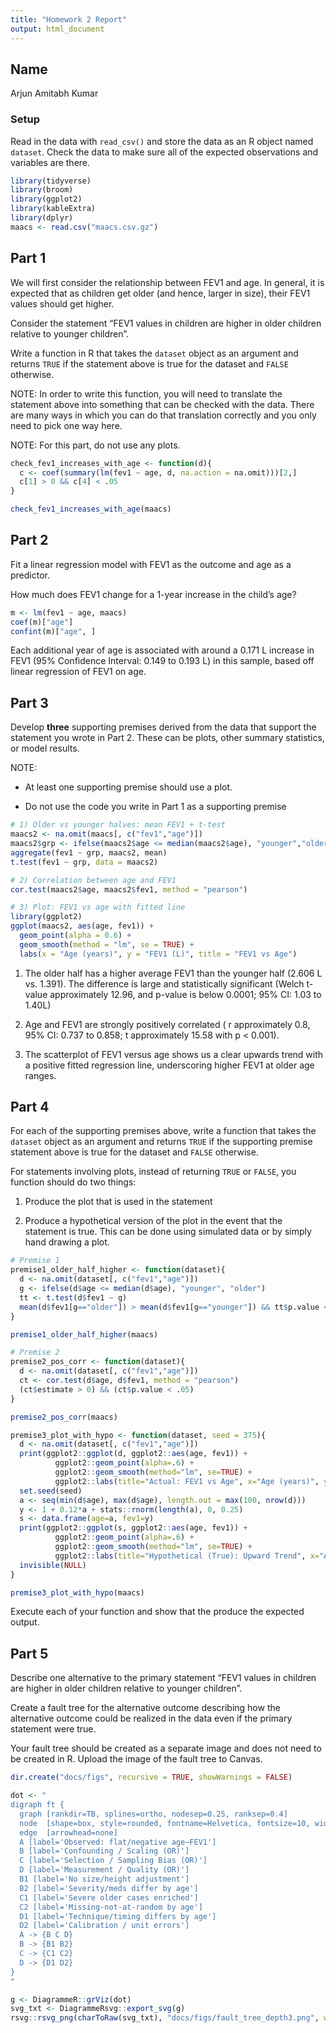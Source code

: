 ```yaml
---
title: "Homework 2 Report"
output: html_document
---
```



## Name

Arjun Amitabh Kumar

### Setup

Read in the data with `read_csv()` and store the data as an R object named `dataset`. Check the data to make sure all of the expected observations and variables are there.


```r
library(tidyverse)
library(broom)
library(ggplot2)
library(kableExtra)
library(dplyr)
maacs <- read.csv("maacs.csv.gz")
```

## Part 1

We will first consider the relationship between FEV1 and age. In general, it is expected that as children get older (and hence, larger in size), their FEV1 values should get higher. 

Consider the statement "FEV1 values in children are higher in older children relative to younger children". 

Write a function in R that takes the `dataset` object as an argument and returns `TRUE` if the statement above is true for the dataset and `FALSE` otherwise. 

NOTE: In order to write this function, you will need to translate the statement above into something that can be checked with the data. There are many ways in which you can do that translation correctly and you only need to pick one way here. 

NOTE: For this part, do not use any plots.

```r
check_fev1_increases_with_age <- function(d){
  c <- coef(summary(lm(fev1 ~ age, d, na.action = na.omit)))[2,]
  c[1] > 0 && c[4] < .05
}

check_fev1_increases_with_age(maacs)
```


## Part 2

Fit a linear regression model with FEV1 as the outcome and age as a predictor.

How much does FEV1 change for a 1-year increase in the child's age? 

```r
m <- lm(fev1 ~ age, maacs)
coef(m)["age"]
confint(m)["age", ]
```

Each additional year of age is associated with around a 0.171 L increase in FEV1 (95% Confidence Interval: 0.149 to 0.193 L) in this sample, based off linear regression of FEV1 on age.


## Part 3

Develop **three** supporting premises derived from the data that support the statement you wrote in Part 2. These can be plots, other summary statistics, or model results. 

NOTE: 

* At least one supporting premise should use a plot.

* Do not use the code you write in Part 1 as a supporting premise

```r
# 1) Older vs younger halves: mean FEV1 + t-test
maacs2 <- na.omit(maacs[, c("fev1","age")])
maacs2$grp <- ifelse(maacs2$age <= median(maacs2$age), "younger","older")
aggregate(fev1 ~ grp, maacs2, mean)
t.test(fev1 ~ grp, data = maacs2)

# 2) Correlation between age and FEV1
cor.test(maacs2$age, maacs2$fev1, method = "pearson")

# 3) Plot: FEV1 vs age with fitted line
library(ggplot2)
ggplot(maacs2, aes(age, fev1)) +
  geom_point(alpha = 0.6) +
  geom_smooth(method = "lm", se = TRUE) +
  labs(x = "Age (years)", y = "FEV1 (L)", title = "FEV1 vs Age")
```

1. The older half has a higher average FEV1 than the younger half (2.606 L vs. 1.391). The difference is large and statistically significant (Welch t-value approximately 12.96, and p-value is below 0.0001; 95% CI: 1.03 to 1.40L)

2. Age and FEV1 are strongly positively correlated ( r approximately 0.8, 95% CI: 0.737 to 0.858; t approximately 15.58 with p < 0.001).

3. The scatterplot of FEV1 versus age shows us a clear upwards trend with a positive fitted regression line, underscoring higher FEV1 at older age ranges.


## Part 4

For each of the supporting premises above, write a function that takes the `dataset` object as an argument and returns `TRUE` if the supporting premise statement above is true for the dataset and `FALSE` otherwise. 

For statements involving plots, instead of returning `TRUE` or `FALSE`, you function should do two things:

1. Produce the plot that is used in the statement

2. Produce a hypothetical version of the plot in the event that the statement is true. This can be done using simulated data or by simply hand drawing a plot.


```r
# Premise 1
premise1_older_half_higher <- function(dataset){
  d <- na.omit(dataset[, c("fev1","age")])
  g <- ifelse(d$age <= median(d$age), "younger", "older")
  tt <- t.test(d$fev1 ~ g)
  mean(d$fev1[g=="older"]) > mean(d$fev1[g=="younger"]) && tt$p.value < .05
}

premise1_older_half_higher(maacs)
```


```r
# Premise 2
premise2_pos_corr <- function(dataset){
  d <- na.omit(dataset[, c("fev1","age")])
  ct <- cor.test(d$age, d$fev1, method = "pearson")
  (ct$estimate > 0) && (ct$p.value < .05)
}

premise2_pos_corr(maacs)
```


```r
premise3_plot_with_hypo <- function(dataset, seed = 375){
  d <- na.omit(dataset[, c("fev1","age")])
  print(ggplot2::ggplot(d, ggplot2::aes(age, fev1)) +
          ggplot2::geom_point(alpha=.6) +
          ggplot2::geom_smooth(method="lm", se=TRUE) +
          ggplot2::labs(title="Actual: FEV1 vs Age", x="Age (years)", y="FEV1 (L)"))
  set.seed(seed)
  a <- seq(min(d$age), max(d$age), length.out = max(100, nrow(d)))
  y <- 1 + 0.12*a + stats::rnorm(length(a), 0, 0.25)
  s <- data.frame(age=a, fev1=y)
  print(ggplot2::ggplot(s, ggplot2::aes(age, fev1)) +
          ggplot2::geom_point(alpha=.6) +
          ggplot2::geom_smooth(method="lm", se=TRUE) +
          ggplot2::labs(title="Hypothetical (True): Upward Trend", x="Age (years)", y="FEV1 (L)"))
  invisible(NULL)
}

premise3_plot_with_hypo(maacs)
```

Execute each of your function and show that the produce the expected output.




## Part 5

Describe one alternative to the primary statement "FEV1 values in children are higher in older children relative to younger children". 

Create a fault tree for the alternative outcome describing how the alternative outcome could be realized in the data even if the primary statement were true.

Your fault tree should be created as a separate image and does not need to be created in R. Upload the image of the fault tree to Canvas.

```r
dir.create("docs/figs", recursive = TRUE, showWarnings = FALSE)

dot <- "
digraph ft {
  graph [rankdir=TB, splines=ortho, nodesep=0.25, ranksep=0.4]
  node  [shape=box, style=rounded, fontname=Helvetica, fontsize=10, width=2.4]
  edge  [arrowhead=none]
  A [label='Observed: flat/negative age–FEV1']
  B [label='Confounding / Scaling (OR)']
  C [label='Selection / Sampling Bias (OR)']
  D [label='Measurement / Quality (OR)']
  B1 [label='No size/height adjustment']
  B2 [label='Severity/meds differ by age']
  C1 [label='Severe older cases enriched']
  C2 [label='Missing-not-at-random by age']
  D1 [label='Technique/timing differs by age']
  D2 [label='Calibration / unit errors']
  A -> {B C D}
  B -> {B1 B2}
  C -> {C1 C2}
  D -> {D1 D2}
}
"

g <- DiagrammeR::grViz(dot)
svg_txt <- DiagrammeRsvg::export_svg(g)
rsvg::rsvg_png(charToRaw(svg_txt), "docs/figs/fault_tree_depth3.png", width = 800, height = 1100)
```




